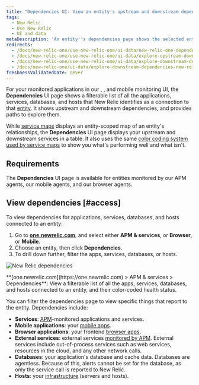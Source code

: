 ```yaml
---
title: "Dependencies UI: View an entity's upstream and downstream dependencies"
tags:
  - New Relic 
  - Use New Relic 
  - UI and data
metaDescription: 'An entity''s dependencies page shows the selected entity''s upstream and downstream dependencies for apps, services, databases, and hosts.'
redirects:
  - /docs/new-relic-one/use-new-relic-one/ui-data/new-relic-one-dependencies-page
  - /docs/new-relic-one/use-new-relic-one/ui-data/explore-upstream-downstream-dependencies-new-relic-one
  - /docs/new-relic-one/use-new-relic-one/ui-data/explore-downstream-dependencies-new-relic-one
  - /docs/new-relic-one/ui-data/explore-downstream-dependencies-new-relic-one
freshnessValidatedDate: never
---
```



For your monitored applications in our <InlinePopover type="apm" />, <InlinePopover type="browser" />, and mobile monitoring UI, the <DoNotTranslate>**Dependencies**</DoNotTranslate> UI page shows a filterable list of all the applications, services, databases, and hosts that New Relic identifies as a connection to that [entity](/docs/new-relic-solutions/new-relic-one/core-concepts/what-entity-new-relic). It shows upstream and downstream dependencies, and provides paths to explore them.

While [service maps](/docs/understand-dependencies/understand-system-dependencies/service-maps/service-maps-new-relic-one) displays an entity-scoped map of an entity's relationships, the <DoNotTranslate>**Dependencies**</DoNotTranslate> UI page displays your upstream and downstream services in a table. It also uses the same [color coding system used by service maps](/docs/understand-dependencies/understand-system-dependencies/service-maps/service-maps-new-relic-one#alerts) to show you what's performing well and what isn't. 

## Requirements

The <DoNotTranslate>**Dependencies**</DoNotTranslate> UI page is available for entities monitored by our APM agents, our mobile agents, and our browser agents. 

## View dependencies [#access]

To view dependencies for applications, services, databases, and hosts connected to an entity:

1. Go to <DoNotTranslate>**[one.newrelic.com](https://one.newrelic.com)**</DoNotTranslate>, and select either <DoNotTranslate>**APM & services**</DoNotTranslate>, or <DoNotTranslate>**Browser**</DoNotTranslate>, or <DoNotTranslate>**Mobile**</DoNotTranslate>.
2. Choose an entity, then click <DoNotTranslate>**Dependencies**</DoNotTranslate>.
3. To drill down further, filter the apps, services, databases, or hosts.

<img
  title="omnimapDependencies.png"
  alt="New Relic dependencies"
  src={solutionsOmnimapDependencies}
/>

<figcaption>
  <DoNotTranslate>**[one.newrelic.com](https://one.newrelic.com) > APM & services > Dependencies**</DoNotTranslate>: View a filterable list of all the apps, services, databases, and hosts connected to an entity, and their color-coded health status.
</figcaption>

You can filter the dependencies page to view specific things that report to the entity. Dependencies include:

* <DoNotTranslate>**Services**</DoNotTranslate>: [APM](/docs/apm)-monitored applications and services.
* <DoNotTranslate>**Mobile applications**</DoNotTranslate>: your [mobile apps](/docs/mobile-monitoring).
* <DoNotTranslate>**Browser applications**</DoNotTranslate>: your frontend [browser apps](/docs/browser).
* <DoNotTranslate>**External services**</DoNotTranslate>: external services [monitored by APM](/docs/apm/applications-menu/monitoring/external-services-page). External services include out-of-process services such as web services, resources in the cloud, and any other network calls.
* <DoNotTranslate>**Databases**</DoNotTranslate>: your application's database and cache data. Databases are agentless. Because of this, alerts cannot be set for the database, as only the service call is reported to New Relic.
* <DoNotTranslate>**Hosts**</DoNotTranslate>: your [infrastructure](/docs/infrastructure) (servers and hosts).
